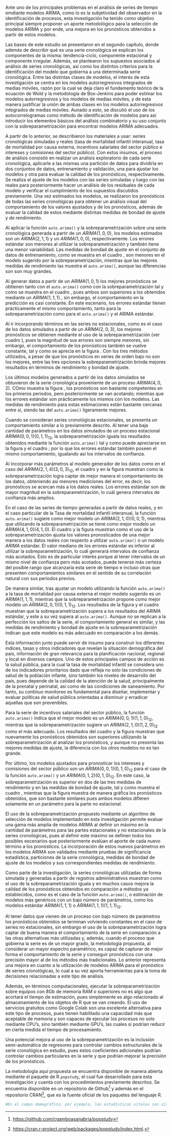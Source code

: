 
\subsection{Conclusiones}

Ante uno de los principales problemas en el análisis de series de tiempo emdiante modelos ARIMA, como lo es la subjetividad del observador en la identificación de procesos, esta investigación ha tenido como objetivo principal siempre proponer un aporte metodológico para la selección de modelos ARIMA y por ende, una mejora en los pronósticos obtenidos a partir de estos modelos.

Las bases de este estudio se presentaron en el segundo capítulo, donde además de describir qué es una serie cronológica se explican los componentes de la misma: tendencia-ciclo, componente estacional y componente irregular. Además, se plantearon los supuestos asociados al análisis de series cronológicas, así como los distintos criterios para la identificación del modelo que gobierna a una determinada serie cronológica. Entre las distintas clases de modelos, el interés de esta investigación se centra en los modelos autorregresivos integrados de medias móviles, razón por la cual se deja claro el fundamento teórico de la ecuación de Wold y la metodología de Box-Jenkins para poder estimar los modelos autorregresivos y los modelos de medias móviles, y de esta manera justificar la unión de ambas clases en los modelos autorregresivos integrados de medias móviles. Aunado a esto, se discutió el uso de los autocorrelogramas como método de identificación de modelos para así introducir los elementos básicos del análisis combinatorio y su uso conjunto con la sobreparametrización para encontrar modelos ARIMA adecuados.

A partir de lo anterior, se describieron los materiales a usar: series cronológicas simuladas y reales (tasa de mortalidad infantil interanual, tasa de mortalidad por causa externa, incentivos salariales del sector público e intereses y comisiones del sector público). Con estos insumos, el proceso de análisis consistió en realizar un análisis exploratorio de cada serie cronológica, aplicarle a las mismas una partición de datos para dividirla en dos conjuntos de datos, entrenamiento y validación, una para ajustar los modelos y otra para evaluar la calidad de los pronósticos, respectivamente. Se realiza el ajuste de los modelos con las series simuladas y luego con las reales para posteriormente hacer un análisis de los residuales de cada modelo y verificar el cumplimiento de los supuestos discutidos previamente. Una vez estimados los modelos, se realizaron los pronósticos de todas las series cronológicas para obtener un análisis visual del comportamiento de los valores ajustados y de los pronósticos, además de evaluar la calidad de estos mediante distintas medidas de bondad de ajuste y de rendimiento.

Al aplicar la función `auto.arima()` y la sobreparametrización sobre una serie cronológica generada a partir de un $ARIMA(1,0,0)$, los modelos estimados son un $ARIMA(2,1,1)$ y un $ARIMA(1,0,0)$, respectivamente. Los errores estándar son menores al utilizar la sobreparametrización y también tiene una menor variabilidad. Las medidas de bondad de ajuste en el conjunto de datos de entrenamiento, como se muestra en el cuadro \ref{tab:comparaciones_arima_peores}, son menores en el modelo sugerido por la sobreparametrización, mientras que las mejores medidas de rendimiento las muestra el `auto.arima()`, aunque las diferencias son son muy grandes.


Al generar datos a partir de un $ARIMA(1,0,1)$ los mejores pronósticos se obtienen tanto con el `auto.arima()` como con la sobreparametrización tal y como se muestra en el cuadro \ref{tab:comparaciones_arima_peores}, pues ambos son superiores a los obtenidos mediante un $ARIMA(1,1,1)$., sin embargo, el comportamiento en la predicción es casi constante. En este escenario, los errores estándar tienen prácticamente el mismo comportamiento, tanto para la sobreparametrización como para el `auto.arima()` y el ARIMA estándar.

Al ir incorporando términos en las series no estacionales, como es el caso de los datos simulados a partir de un $ARIMA(2,0,3)$, los mejores pronósticos se obtienen mediante el uso de la sobreparametrización (ver cuadro \ref{tab:comparaciones_arima_peores}), pues la magnitud de sus errores son siempre menores, sin embargo, el comportamiento de los pronósticos también se vuelve constante, tal y como se aprecia en la figura \ref{fig:pronostico_arima203}. Con los tres métodos utilizados, a pesar de que los pronósticos en series de orden bajo no son los mejores, entre las tres opciones la sobreparametrización brinda mejores resultados en términos de rendimiento y bondad de ajuste.

Los últimos modelos generados a partir de los datos simulados se obtuvieron de la serie cronológica proveniente de un proceso $ARIMA(4,0,2)$. COmo muestra la figura \ref{fig:pronostico_arima402}, los pronósticos son bastante competentes en los primeros periodos, pero posteriormente se van acotando; mientras que los errores estándar son prácticamente los mismos con los modelos. Las medidas de rendimiento para estas estimaciones están bastante cercanas entre sí, siendo las del `auto.arima()` ligeramente mejores. 

Cuando se consideran series cronológicas estacionales, se presenta un comportamiento similar a lo previamente descrito. Al tener una baja cantidad de parámetros en los datos simulados de un proceso estacional $ARIMA(0,0,1)(0,1,1)_{12}$, la sobreparametrización iguala los resultados obtenidos mediante la función `auto.arima()` tal y como puede apreciarse en la figura \ref{fig:pronostico_arima001_011} y el cuadro \ref{tab:comparaciones_arima_mejores}; por lo que los errores estándar también poseen el mismo comportamiento, igualando así los intervalos de confianza.

Al incorporar más parámetros al modelo generador de los datos como en el caso del $ARIMA(2,1,4)(3,0,3)_{12}$, el cuadro \ref{tab:comparaciones_arima_mejores} y en la figura \ref{fig:pronostico_arima214_303} muestran como la sobreparametrización logra captar de mejor manera el comportamiento de los datos, obteniendo así menores mediciones del error, es decir, los pronósticos se acercan más a los datos reales. Los errores estándar son de mayor magnitud en la sobreparametrización, lo cuál genera intervalos de confianza más amplios.

En el caso de las series de tiempo generadas a partir de datos reales, y en el caso particular de la Tasa de mortalidad infantil interanual, la función `auto.arima()` sugiere como mejor modelo un $ARIMA(2,1,0)(0,0,1)$, mientras que utilizando la sobreparametrización se tiene como mejor modelo un $ARIMA(4,1,0)(4,1,0)$. El cuadro \ref{tab:comparaciones_arima_mejores_reales} y la figura \ref{fig:pronostico_TMII} muestran como el uso de la sobreparametrización ajusta los valores pronosticados de una mejor manera a los datos reales con respecto a utilizar `auto.arima()` o un modelo $ARIMA$ estándar. El valor mediano de los errores estándar es inferior al utilizar la sobreparametrización, lo cuál generará intervalos de confianza más acotados. Esto es de particular interés porque al tener intervalos de un mismo nivel de confianza pero más acotados, puede tenerse más certeza del posible rango que alcanzaría esta serie de tiempo e incluso otras que presenten comportamientos similares en el sentido de su correlación natural con sus periodos previos.

De manera similar, tras ajustar un modelo utilizando la función `auto.arima()` a la tasa de mortalidad por causa externa el mejor modelo sugerido es un $ARIMA(1,1,1)$, mientras que la sobreparametrización propone como mejor modelo un $ARIMA(2,0,1)(0,1,1)_{12}$. Los resultados de la figura \ref{fig:pronostico_EXTERNA} y el cuadro \ref{tab:comparaciones_arima_peores_reales} muestran que la sobreparametrización supera a los resultados del $ARIMA$ estándar, y este a su vez supera al `auto.arima()`. Aunque no se replican a la perfección los saltos de la serie, el comportamiento general es similar, y las medidas de rendimiento y bondad de ajuste en la sobreparametrización indican que este modelo es más adecuado en comparación a los demás.

Esta información junto puede servir de insumo para construir los diferentes índices, tasas y otros indicadores que revelan la situación demográfica del país, información de gran relevancia para la planificación nacional, regional y local en diversos campos. Uno de estos principales campos de acción es la salud pública, para la cual la tasa de mortalidad infantil se considera uno de los indicadores prioritarios dado que refleja no solo las condiciones de salud de la población infante, sino también los niveles de desarrollo del país, pues depende de la calidad de la atención de la salud, principalmente de la prenatal y perinatal, así como de las condiciones de saneamiento. Por tanto, su continuo monitoreo es fundamental para diseñar, implementar y evaluar políticas de salud pública orientadas a disminuir y erradicar aquellas que son prevenibles.

Para la serie de incentivos salariales del sector público, la función `auto.arima()` indica que el mejor modelo es un $ARIMA(0,0,1)(1,1,0)_{12}$, mientras que la sobreparametrización sugiere un $ARIMA(2,1,0)(1,2,0)_{12}$ como el más adecuado. Los resultados del cuadro \ref{tab:comparaciones_arima_mejores_reales} y la figura \ref{fig:pronostico_INCENTIVOS} muestran que nuevamente los pronósticos obtenidos son superiores utilizando la sobreparametrización al analizar los pronósticos, y aunque no presenta las mejores medidas de ajuste, la diferencia con los otros modelos no es tan grande.

Por último, los modelos ajustados para pronosticar los intereses y comisiones del sector público son un $ARIMA(0,0,1)(0,1,0)_{12}$ para el caso de la función `auto.arima()` y un $ARIMA(0,1,2)(0,1,0)_{12}$. En este caso, la sobreparametrización es superior en dos de las tres medidas de rendimiento y en las medidas de bondad de ajuste, tal y como muestra el cuadro \ref{tab:comparaciones_arima_peores_reales}, mientras que la figura \ref{fig:pronostico_INTERESES} muestra de manera gráfica los pronósticos obtenidos, que son bastante similares pues ambos modelos difieren solamente en un parámetro para la parte no estacional.

\subsection{discusiones}

El uso de la sobreparametrización propuesto mediante un algoritmo de selección de modelos implementado en esta investigación permite evaluar una gama más amplia de modelos ARIMA al definir un máximo en la cantidad de parámetros para las partes estacionales y no estacionales de la series cronológicas, pues al definir este máximo se definen todos los posibles escenarios que posteriormente evalúan el aporte de cada nuevo término a los pronósticos. La incorporación de estos nuevos parámetros en los modelos ARIMA son validados mediante pruebas de significancia estadística, particiones de la serie cronológica, medidas de bondad de ajuste de los modelos y sus correspondientes medidas de rendimiento.

Como parte de la investigación, la series cronológicas utilizadas de forma simulada y generadas a partir de registros administrativos muestran como el uso de la sobreparametrización iguala y en muchos casos mejora la calidad de los pronósticos obtenidos en comparación a métodos ya establecidos, como es el caso de la función `auto.arima()`, o estimación de modelos más genéricos con un bajo número de parámetros, como los modelos estándar $ARIMA(1,1,1)$ o $ARIMA(1,1,1)(1,1,1)_{12}$. 

Al tener datos que vienen de un proceso con bajo número de parámetros los pronósticos obtenidos se terminan volviendo constantes en el caso de series no estacionales, sin embargo el uso de la sobreparametrización logra captar de buena manera el comportamiento de la serie en comparación a las otras alternativas más utilizadas y, además, cuando el proceso que gobierna la serie es de un mayor grado, la metodología propuesta, al considerar un mayor espectro paramétrico, es capaz de capturar de mejor forma el comportamiento de la serie y conseguir pronósticos con una precisión mayor al de los métodos más tradicionales. Lo anterior representa una mejora en cuanto a la utilización de modelos ARIMA para el pronóstico de series cronológicas, lo cual a su vez aporta herramientas para la toma de decisiones relacionadas a este tipo de análisis.

Además, en términos computacionales, ejecutar la sobreparametrización sobre equipos con 8Gb de memoria RAM o superiores no es algo que acortará el tiempo de estimación, pues simplemente es algo relacionado al almacenamiento de los objetos de R que se van creando. El uso de servicios gratuitos como Google Colab son una excelente alternativa para este tipo de procesos, pues tienen habilitado una capacidad más que aceptable de memoria y son capaces de ejecutar los procesos no solo mediante CPU's, sino también mediante GPU's, las cuales sí podrían reducir en cierta medida el tiempo de procesamiento.

Una potencial mejora al uso de la sobreparametrización es la inclusión semi-automática de regresores para controlar cambios estructurales de la serie cronológica en estudio, pues estos coeficientes adicionales podrían controlar cambios particulares en la serie y que podrían mejorar la precisión de los pronósticos.

La metodología aquí propuesta se encuentra disponible de manera abierta mediante el paquete de R `popstudy`, el cual fue desarrollado para esta investigación y cuenta con los procedimientos previamente descritos. Se encuentra disponible en un repositorio de Github[^12] y además en el repositorio CRAN[^13], que es la fuente oficial de los paquetes del lenguaje R.

[^12]: [https://github.com/cgamboasanabria/popstudy](https://github.com/cgamboasanabria/popstudy)
[^13]: [https://cran.r-project.org/web/packages/popstudy/index.html](https://cran.r-project.org/web/packages/popstudy/index.html).












```r
#En el campo demográfico, por ejemplo, las estadísticas vitales son sistematizadas y divulgadas año tras año, por tanto, revelan los cambios acontecidos durante este periodo. Esta información junto con la proveniente de los censos de población constituye la base para construir los diferentes índices, tasas y otros indicadores que revelan la situación demográfica del país, información de gran relevancia para la planificación nacional, regional y local en diversos campos. Uno de estos principales campos de acción es la salud pública, para la cual la tasa de mortalidad infantil se considera uno de los indicadores prioritarios dado que refleja no solo las condiciones de salud de la población infante, sino también los niveles de desarrollo del país, pues depende de la calidad de la atención de la salud, principalmente de la prenatal y perinatal, así como de las condiciones de saneamiento. Por tanto, su continuo monitoreo es fundamental para diseñar, implementar y evaluar políticas de salud pública orientadas a disminuir y erradicar aquellas que son prevenibles [@calidad_vitales].
```



